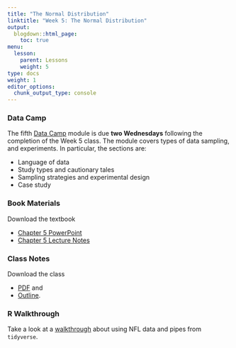 ```yaml
---
title: "The Normal Distribution"
linktitle: "Week 5: The Normal Distribution"
output:
  blogdown::html_page:
    toc: true
menu:
  lesson:
    parent: Lessons
    weight: 5
type: docs
weight: 1
editor_options: 
  chunk_output_type: console
---
```


### Data Camp
The fifth [Data Camp](https://www.datacamp.com/){target="_blank"} module is due **two Wednesdays** following the completion of the Week 5 class. The module covers types of data sampling, and experiments. In particular, the sections are:

- Language of data
- Study types and cautionary tales 
- Sampling strategies and experimental design
- Case study

### Book Materials
Download the textbook

- [Chapter 5 PowerPoint](/slides/Week 5/SSDS_Ch5.PPTX){target="_blank"}
- [Chapter 5 Lecture Notes](/lecture_notes/Week 5/SSDS_Ch5.docx){target="_blank"}

### Class Notes
Download the class

- [PDF](/slides/Week 5/ICS_Ch5.pdf){target="_blank"} and 
- [Outline](/lecture_notes/Week5/ICN_Ch5.pdf){target="_blank"}.

### R Walkthrough
Take a look at a [walkthrough](/lesson/NFLpipes/) about using NFL data and pipes from `tidyverse`.
